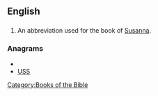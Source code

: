 ==English==
==={{abbreviation}}===
{{en-abbr}}
# {{biblical}} An abbreviation used for the book of [[Susanna]]. 

===Anagrams===
* {{alphagram|ssu}}
* [[USS#English|USS]]


[[Category:Books of the Bible]]